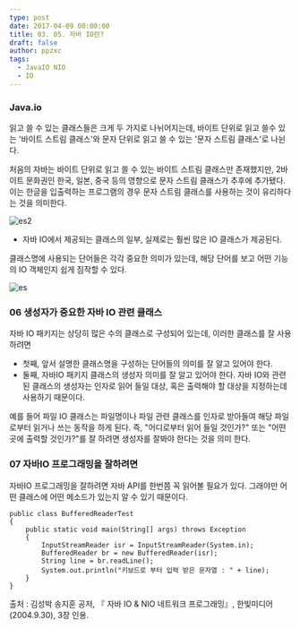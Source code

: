 ```yaml
---
type: post
date: 2017-04-09 00:00:00
title: 03. 05. 자바 IO란?
draft: false
author: ppzxc
tags:
  - JavaIO NIO
  - IO
---
```


### Java.io

읽고 쓸 수 있는 클래스들은 크게 두 가지로 나뉘어지는데, 바이트 단위로 읽고 쓸수 있는 '바이트 스트림 클래스'와 문자 단위로 읽고 쓸 수 있는 '문자 스트림 클래스'로 나뉜다.

처음의 자바는 바이트 단위로 읽고 쓸 수 있는 바이트 스트림 클래스만 존재했지만, 2바이트 문화권인 한국, 일본, 중국 등의 영향으로 문자 스트림 클래스가 추후에 추가됐다. 이는 한글을 입출력하는 프로그램의 경우 문자 스트림 클래스를 사용하는 것이 유리하다는 것을 의미한다.

![es2](http://cfile29.uf.tistory.com/image/223F6E3D56103655110058)

- 자바 IO에서 제공되는 클래스의 일부, 실제로는 훨씬 많은 IO 클래스가 제공된다.

클래스명에 사용되는 단어들은 각각 중요한 의미가 있는데, 해당 단어를 보고 어떤 기능의 IO 객체인지 쉽게 짐작할 수 있다.

![es](http://cfile23.uf.tistory.com/image/2572625058EA3D6216918A)

### 06 생성자가 중요한 자바 IO 관련 클래스

자바 IO 패키지는 상당히 많은 수의 클래스로 구성되어 있는데, 이러한 클래스를 잘 사용하려면

- 첫째, 앞서 설명한 클래스명을 구성하는 단어들의 의미를 잘 알고 있어야 한다.
- 둘째, 자바IO 패키지 클래스의 생성자 의미를 잘 알고 있어야 한다. 자바 IO와 관련된 클래스의 생성자는 인자로 읽어 들일 대상, 혹은 출력해야 할 대상을 지정하는데 사용하기 때문이다.

예를 들어 파일 IO 클래스는 파일명이나 파일 관련 클래스를 인자로 받아들여 해당 파일로부터 읽거나 쓰는 동작을 하게 된다.
즉, "어디로부터 읽어 들일 것인가?" 또는 "어떤 곳에 출력할 것인가?"를 잘 하려면 생성자를 잘봐야 한다는 것을 의미 한다.

### 07 자바IO 프로그래밍을 잘하려면

자바IO 프로그래밍을 잘하려면 자바 API를 한번쯤 꼭 읽어볼 필요가 있다. 그래야만 어떤 클래스에 어떤 메소드가 있는지 알 수 있기 때문이다.

```
public class BufferedReaderTest
{
    public static void main(String[] args) throws Exception
    {
        InputStreamReader isr = InputStreamReader(System.in);
        BufferedReader br = new BufferedReader(isr);
        String line = br.readLine();
        System.out.println("키보드로 부터 입력 받은 문자열 : " + line);
    }
}

```

출처 : 김성박 송지훈 공저, 『 자바 IO & NIO 네트워크 프로그래밍』, 한빛미디어(2004.9.30), 3장 인용.
